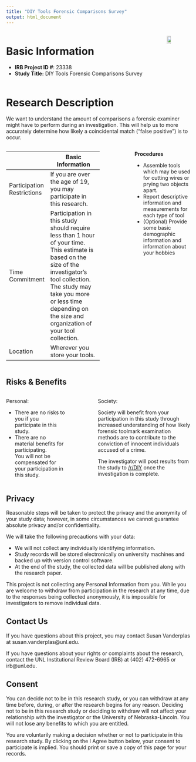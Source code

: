 ```yaml
---
title: "DIY Tools Forensic Comparisons Survey"
output: html_document
---
```


::: columns

::: column

# Basic Information
* **IRB Project ID #**: 23338 
* **Study Title:** DIY Tools Forensic Comparisons Survey
:::

::: column

![](www/UNL_logo.svg){fig-alt="University of Nebraska Lincoln logo" width="40%"}
:::

:::

# Research Description

We want to understand the amount of comparisons a forensic examiner might have to perform during an investigation. This will help us to more accurately determine how likely a coincidental match ("false positive") is to occur.

::: columns

::: {.column width="50%"}

&nbsp; | Basic Information
---- |  ----------------------------------- 
Participation Restrictions | If you are over the age of 19, you may participate in this research. 
Time Commitment | Participation in this study should require less than 1 hour of your time. This estimate is based on the size of the investigator's tool collection. The study may take you more or less time depending on the size and organization of your tool collection. 
Location | Wherever you store your tools.

:::

::: {.column  width="10%"}
:::

::: {.column width="30%"}

**Procedures**

- Assemble tools which may be used for cutting wires or prying two objects apart. 
- Report descriptive information and measurements for each type of tool
- (Optional) Provide some basic demographic information and information about your hobbies

:::
:::

## Risks & Benefits

::: columns

::: {.column width="35%"}
Personal:

- There are no risks to you if you participate in this study. 
- There are no material benefits for participating.    
You will not be compensated for your participation in this study.

:::

::: {.column width="10%"}
:::

::: {.column width="55%"}
Society:

Society will benefit from your participation in this study through increased understanding of how likely forensic toolmark examination methods are to contribute to the conviction of innocent individuals accused of a crime. 

The investigator will post results from the study to [/r/DIY](https://reddit.com/r/DIY) once the investigation is complete. 
:::
:::



## Privacy

Reasonable steps will be taken to protect the privacy and the anonymity of your study data; however, in some circumstances we cannot guarantee absolute privacy and/or confidentiality. 

We will take the following precautions with your data:

- We will not collect any individually identifying information.
- Study records will be stored electronically on university machines and backed up with version control software.
- At the end of the study, the collected data will be published along with the research paper.

This project is not collecting any Personal Information from you. While you are welcome to withdraw from participation in the research at any time, due to the responses being collected anonymously, it is impossible for investigators to remove individual data.

## Contact Us

If you have questions about this project, you may contact Susan Vanderplas at susan.vanderplas@unl.edu.

If you have questions about your rights or complaints about the research, contact the UNL Institutional Review Board (IRB) at (402) 472-6965 or irb@unl.edu.

## Consent

You can decide not to be in this research study, or you can withdraw at any time before, during, or after the research begins for any reason. 
Deciding not to be in this research study or deciding to withdraw will not affect your relationship with the investigator or the University of Nebraska-Lincoln. 
You will not lose any benefits to which you are entitled. 

You are voluntarily making a decision whether or not to participate in this research study. 
By clicking on the I Agree button below, your consent to participate is implied. 
You should print or save a copy of this page for your records. 
